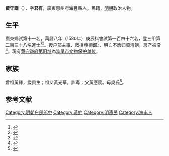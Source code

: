 {{明清人物信息框
| 姓名 = 黃守謙
| 原名 =
| 圖片名稱= 
| 圖片大小 =
| 圖片說明 = 
| 最高職務 = 戶部主事
| 國家 = 大明 
| 爵位 =
| 籍貫 = 廣東惠州府海豐縣
| 族裔 = 
| 字號 = 字君有
| 諡號 =
| 出生日期 = 生年不詳
| 出生地點 = 
| 逝世日期 = 卒年不詳
| 逝世地點 =
| 墓葬 =
| 配偶 = 
| 親屬 = 
| 出身 =
* 萬曆八年庚辰科進士
| 經歷 =
| 著作 =  
}}
'''黃守謙'''（{{bd|？||？|catIdx=}}），字'''君有'''，廣東惠州府海豐縣人，民籍，[[明朝|明朝]]政治人物。

== 生平 ==
廣東鄉試第十一名，萬曆八年（1580年）庚辰科會試第一百四十六名，登三甲第二百三十八名進士<ref>{{Cite book|title=《皇明贡举考》卷五|last=（明）[[张朝瑞|张朝瑞]]|first=|publisher=《续修四库全书》史部第828册|year=|isbn=|location=|pages=}}</ref><ref>{{Cite book|title=贡举志五种 上|last=鲁小俊，江俊伟著|first=|publisher=武汉：武汉大学出版社|year=2009|isbn=978-7-307-07043-1|location=|pages=}}</ref>。授户部主事、敕授承德郎<ref>{{cite news|title=海陆丰进士名录|url=http://www.hfarc.gov.cn/news/html/?1448.html|accessdate=2013-08-22|newspaper=海丰档案信息网|deadurl=yes|archiveurl=https://archive.is/20130819091205/http://www.hfarc.gov.cn/news/html/?1448.html|archivedate=2013-08-19}}</ref>，明亡不愿归顺清朝，房产被没<ref>{{cite news|title=广东26个值得去的地方|url=http://www1.nfncb.cn//portal.php?mod=view&aid=52080|accessdate=2013-08-22|newspaper=南方农村报}}{{dead link|date=2018年5月 |bot=InternetArchiveBot |fix-attempted=yes }}</ref>。現有[[黄守谦府第旧址|黄守谦府第旧址]]為[[汕尾市文物保护单位|汕尾市文物保护单位]]。

== 家族 ==
曾祖黃繹，歲貢生；祖父黃光華，訓導；父黃應宸。母吳氏<ref>{{Cite book|title=天一阁藏明代科举录选刊 登科录 点校本|last=龚延明主编|first=|publisher=宁波出版社|year=2016|isbn=978-7-5526-2320-8|location=宁波|pages=|quote=《天一閣藏明代科舉錄選刊.登科錄》之《萬曆八年庚辰科登科錄》}}</ref>。

==参考文献==
{{reflist}}

{{萬曆八年庚辰科殿試金榜}}

[[Category:明朝户部郎中|Category:明朝户部郎中]]
[[Category:黃姓|Category:黃姓]]
[[Category:明遗民|Category:明遗民]]
[[Category:海丰人|Category:海丰人]]


{{明朝人物小作品}}